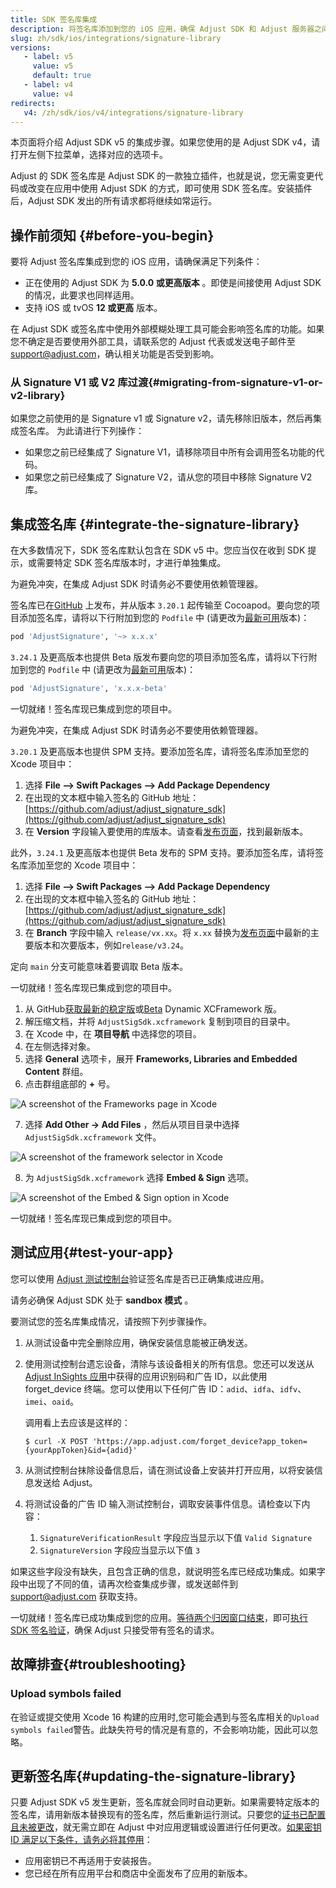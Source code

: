 ```yaml
---
title: SDK 签名库集成
description: 将签名库添加到您的 iOS 应用，确保 Adjust SDK 和 Adjust 服务器之间通讯的安全。
slug: zh/sdk/ios/integrations/signature-library
versions:
   - label: v5
     value: v5
     default: true
   - label: v4
     value: v4
redirects:
   v4: /zh/sdk/ios/v4/integrations/signature-library
---
```


<Callout type="note">

本页面将介绍 Adjust SDK v5 的集成步骤。如果您使用的是 Adjust SDK v4，请打开左侧下拉菜单，选择对应的选项卡。

</Callout>

Adjust 的 SDK 签名库是 Adjust SDK 的一款独立插件，也就是说，您无需变更代码或改变在应用中使用 Adjust SDK 的方式，即可使用 SDK 签名库。安装插件后，Adjust SDK 发出的所有请求都将继续如常运行。

## 操作前须知 \{\#before\-you\-begin\}

要将 Adjust 签名库集成到您的 iOS 应用，请确保满足下列条件：

- 正在使用的 Adjust SDK 为 **5\.0\.0 或更高版本** 。即使是间接使用 Adjust SDK 的情况，此要求也同样适用。
- 支持 iOS 或 tvOS **12 或更高** 版本。

<Callout type="important">

在 Adjust SDK 或签名库中使用外部模糊处理工具可能会影响签名库的功能。如果您不确定是否要使用外部工具，请联系您的 Adjust 代表或发送电子邮件至[support@adjust.com](mailto:support@adjust.com)，确认相关功能是否受到影响。

</Callout>

### 从 Signature V1 或 V2 库过渡{#migrating-from-signature-v1-or-v2-library}

如果您之前使用的是 Signature v1 或 Signature v2，请先移除旧版本，然后再集成签名库。 为此请进行下列操作：

- 如果您之前已经集成了 Signature V1，请移除项目中所有会调用签名功能的代码。
- 如果您之前已经集成了 Signature V2，请从您的项目中移除 Signature V2 库。

## 集成签名库 \{\#integrate\-the\-signature\-library\}

<Callout type="note">

在大多数情况下，SDK 签名库默认包含在 SDK v5 中。您应当仅在收到 SDK 提示，或需要特定 SDK 签名库版本时，才进行单独集成。

</Callout>
<Tabs> <Tab title="Cocoapods" sync="cocoapods">
<Callout type="important">

为避免冲突，在集成 Adjust SDK 时请务必不要使用依赖管理器。

</Callout>

签名库已在[GitHub](https://github.com/adjust/adjust_signature_sdk/releases/) 上发布，并从版本 `3.20.1` 起传输至 Cocoapod。要向您的项目添加签名库，请将以下行附加到您的 `Podfile` 中 \(请更改为[最新可用](https://github.com/adjust/adjust_signature_sdk/releases/latest)版本\)：

```ruby
pod 'AdjustSignature', '~> x.x.x'
```

`3.24.1` 及更高版本也提供 Beta 版发布要向您的项目添加签名库，请将以下行附加到您的 `Podfile` 中 \(请更改为[最新可用](https://github.com/adjust/adjust_signature_sdk/releases)版本\)：

```ruby
pod 'AdjustSignature', 'x.x.x-beta'
```

一切就绪！签名库现已集成到您的项目中。

</Tab>
<Tab title="Swift package manager" sync="swift-package-manager"> <Callout type="important">

为避免冲突，在集成 Adjust SDK 时请务必不要使用依赖管理器。

</Callout>

`3.20.1` 及更高版本也提供 SPM 支持。要添加签名库，请将签名库添加至您的 Xcode 项目中：

1. 选择 **File —> Swift Packages —> Add Package Dependency**
2. 在出现的文本框中输入签名的 GitHub 地址：[https://github.com/adjust/adjust_signature_sdk](https://github.com/adjust/adjust_signature_sdk)
3. 在 **Version** 字段输入要使用的库版本。请查看[发布页面](https://github.com/adjust/adjust_signature_sdk/releases/latest)，找到最新版本。

此外，`3.24.1` 及更高版本也提供 Beta 发布的 SPM 支持。要添加签名库，请将签名库添加至您的 Xcode 项目中：

1. 选择 **File —> Swift Packages —> Add Package Dependency**
2. 在出现的文本框中输入签名的 GitHub 地址：[https://github.com/adjust/adjust_signature_sdk](https://github.com/adjust/adjust_signature_sdk)
3. 在 **Branch** 字段中输入 `release/vx.xx`。将 `x.xx` 替换为[发布页面](https://github.com/adjust/adjust_signature_sdk/releases)中最新的主要版本和次要版本，例如`release/v3.24`。

<Callout type="note">

定向 `main` 分支可能意味着要调取 Beta 版本。

</Callout>

一切就绪！签名库现已集成到您的项目中。

</Tab>
<Tab title="手动集成" sync="manual-integration">

1. 从 GitHub[获取最新的稳定版](https://github.com/adjust/adjust_signature_sdk/releases/latest)或[Beta](https://github.com/adjust/adjust_signature_sdk/releases) Dynamic XCFramework 版。
2. 解压缩文档，并将 `AdjustSigSdk.xcframework` 复制到项目的目录中。
3. 在 Xcode 中，在 **项目导航** 中选择您的项目。
4. 在左侧选择对象。
5. 选择 **General** 选项卡，展开 **Frameworks, Libraries and Embedded Content** 群组。
6. 点击群组底部的 **\+** 号。

![A screenshot of the Frameworks page in Xcode](@images/sig-v3/xcode-frameworks.png)

7. 选择 **Add Other \-> Add Files** ，然后从项目目录中选择 `AdjustSigSdk.xcframework` 文件。

![A screenshot of the framework selector in Xcode](@images/sig-v3/xcode-select-framework.png)

8. 为 `AdjustSigSdk.xcframework` 选择 **Embed & Sign** 选项。

![A screenshot of the Embed & Sign option in Xcode](@images/sig-v3/xcode-embed-sign.png)

一切就绪！签名库现已集成到您的项目中。

</Tab>
</Tabs>

## 测试应用\{\#test\-your\-app\}

您可以使用 [Adjust 测试控制台](https://help.adjust.com/zh/article/testing-console)验证签名库是否已正确集成进应用。

<Callout type="important">

请务必确保 Adjust SDK 处于 **sandbox 模式** 。

</Callout>

要测试您的签名库集成情况，请按照下列步骤操作。

1. 从测试设备中完全删除应用，确保安装信息能被正确发送。

2. 使用测试控制台遗忘设备，清除与该设备相关的所有信息。您还可以发送从[Adjust InSights 应用](https://apps.apple.com/us/app/adjust-insights/id1125517808)中获得的应用识别码和广告 ID，以此使用 forget_device 终端。您可以使用以下任何广告 ID：`adid`、`idfa`、`idfv`、`imei`、`oaid`。

   调用看上去应该是这样的：

   ```console
   $ curl -X POST 'https://app.adjust.com/forget_device?app_token={yourAppToken}&id={adid}'
   ```

3. 从测试控制台抹除设备信息后，请在测试设备上安装并打开应用，以将安装信息发送给 Adjust。

4. 将测试设备的广告 ID 输入测试控制台，调取安装事件信息。请检查以下内容：

   1. `SignatureVerificationResult` 字段应当显示以下值 `Valid Signature`
   2. `SignatureVersion` 字段应当显示以下值 `3`

如果这些字段没有缺失，且包含正确的信息，就说明签名库已经成功集成。如果字段中出现了不同的值，请再次检查集成步骤，或发送邮件到 [support@adjust.com](mailto:support@adjust.com) 获取支持。

一切就绪！签名库已成功集成到您的应用。[等待两个归因窗口结束](https://help.adjust.com/zh/article/attribution-windows)，即可[执行 SDK 签名验证](https://help.adjust.com/zh/article/sdk-signature#enforce-signature-validation)，确保 Adjust 只接受带有签名的请求。

## 故障排查\{\#troubleshooting\}

### Upload symbols failed

在验证或提交使用 Xcode 16 构建的应用时,您可能会遇到与签名库相关的`Upload symbols failed`警告。此缺失符号的情况是有意的，不会影响功能，因此可以忽略。

## 更新签名库\{\#updating\-the\-signature\-library\}

只要 Adjust SDK v5 发生更新，签名库就会同时自动更新。如果需要特定版本的签名库，请用新版本替换现有的签名库，然后重新运行测试。只要您的[证书已配置且未被更改](https://help.adjust.com/zh/article/sdk-signature#manage-your-certificate-fingerprints)，就无需立即在 Adjust 中对应用逻辑或设置进行任何更改。[如果密钥 ID 满足以下条件，请务必将其停用](https://help.adjust.com/zh/article/sdk-signature#manage-your-secret-ids)：

- 应用密钥已不再适用于安装报告。
- 您已经在所有应用平台和商店中全面发布了应用的新版本。
